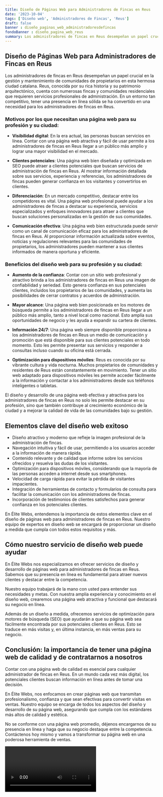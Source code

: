 ```yaml
---
title: Diseño de Páginas Web para Administradores de Fincas en Reus
date: '2023-10-04'
tags: ['Diseño web', 'Administradores de Fincas', 'Reus']
draft: false
banner : diseño_paginas_web_administradoresdefincas
fondoBanner : diseño_pagina_web_reus
summary: Los administradores de fincas en Reus desempeñan un papel crucial en la gestión y mantenimiento de comunidades de propietarios en esta hermosa ciudad catalana. Reus, conocida por su rica historia y su patrimonio arquitectónico, cuenta con numerosas fincas y comunidades residenciales que requieren servicios profesionales de administración. En un entorno tan competitivo, tener una presencia en línea sólida se ha convertido en una necesidad para los administradores de fincas en Reus.
---
```


## Diseño de Páginas Web para Administradores de Fincas en Reus

Los administradores de fincas en Reus desempeñan un papel crucial en la gestión y mantenimiento de comunidades de propietarios en esta hermosa ciudad catalana. Reus, conocida por su rica historia y su patrimonio arquitectónico, cuenta con numerosas fincas y comunidades residenciales que requieren servicios profesionales de administración. En un entorno tan competitivo, tener una presencia en línea sólida se ha convertido en una necesidad para los administradores de fincas en Reus.

### Motivos por los que necesitan una página web para su profesión y su ciudad:

- **Visibilidad digital**: En la era actual, las personas buscan servicios en línea. Contar con una página web atractiva y fácil de usar permite a los administradores de fincas en Reus llegar a un público más amplio y lograr una mayor visibilidad en el mercado.

- **Clientes potenciales**: Una página web bien diseñada y optimizada en SEO puede atraer a clientes potenciales que buscan servicios de administración de fincas en Reus. Al mostrar información detallada sobre sus servicios, experiencia y referencias, los administradores de fincas pueden generar confianza en los visitantes y convertirlos en clientes.

- **Diferenciación**: En un mercado competitivo, destacar entre los competidores es vital. Una página web profesional puede ayudar a los administradores de fincas a destacar su experiencia, servicios especializados y enfoques innovadores para atraer a clientes que buscan soluciones personalizadas en la gestión de sus comunidades.

- **Comunicación efectiva**: Una página web bien estructurada puede servir como un canal de comunicación eficaz para los administradores de fincas en Reus. Al proporcionar información actualizada sobre eventos, noticias y regulaciones relevantes para las comunidades de propietarios, los administradores pueden mantener a sus clientes informados de manera oportuna y eficiente.

### Beneficios del diseño web para su profesión y su ciudad:

- **Aumento de la confianza**: Contar con un sitio web profesional y atractivo brinda a los administradores de fincas en Reus una imagen de confiabilidad y seriedad. Esto genera confianza en sus potenciales clientes, incluidos los propietarios de las comunidades, y aumenta las posibilidades de cerrar contratos y acuerdos de administración.

- **Mayor alcance**: Una página web bien posicionada en los motores de búsqueda permite a los administradores de fincas en Reus llegar a un público más amplio, tanto a nivel local como nacional. Esto amplía sus oportunidades de negocio y les ayuda a expandir su cartera de clientes.

- **Información 24/7**: Una página web siempre disponible proporciona a los administradores de fincas en Reus un medio de comunicación y promoción que está disponible para sus clientes potenciales en todo momento. Esto les permite presentar sus servicios y responder a consultas incluso cuando su oficina está cerrada.

- **Optimización para dispositivos móviles**: Reus es conocida por su vibrante cultura y vida nocturna. Muchos propietarios de comunidades y residentes de Reus están constantemente en movimiento. Tener un sitio web adaptado para dispositivos móviles les permite acceder fácilmente a la información y contactar a los administradores desde sus teléfonos inteligentes o tabletas.

El diseño y desarrollo de una página web efectiva y atractiva para los administradores de fincas en Reus no solo les permite destacar en su profesión, sino que también contribuye al crecimiento económico de la ciudad y a mejorar la calidad de vida de las comunidades bajo su gestión.

<GifSeo />

<Cta />

## Elementos clave del diseño web exitoso

- Diseño atractivo y moderno que refleje la imagen profesional de la administración de fincas.
- Navegación intuitiva y fácil de usar, permitiendo a los usuarios acceder a la información de manera rápida.
- Contenido relevante y de calidad que informe sobre los servicios ofrecidos y resuelva las dudas de los visitantes.
- Optimización para dispositivos móviles, considerando que la mayoría de las personas acceden a internet desde sus smartphones.
- Velocidad de carga rápida para evitar la pérdida de visitantes impacientes.
- Integración de herramientas de contacto y formularios de consulta para facilitar la comunicación con los administradores de fincas.
- Incorporación de testimonios de clientes satisfechos para generar confianza en los potenciales clientes.

En Élite Webs, entendemos la importancia de estos elementos clave en el diseño de páginas web para administradores de fincas en Reus. Nuestro equipo de expertos en diseño web se encargará de proporcionar un diseño a medida que cumpla con todos estos requisitos y más.

## Cómo nuestro servicio de diseño web puede ayudar

En Élite Webs nos especializamos en ofrecer servicios de diseño y desarrollo de páginas web para administradores de fincas en Reus. Sabemos que su presencia en línea es fundamental para atraer nuevos clientes y destacar entre la competencia.

Nuestro equipo trabajará de la mano con usted para entender sus necesidades y metas. Con nuestra amplia experiencia y conocimiento en el diseño web, crearemos una página web atractiva y funcional que destacará su negocio en línea.

Además de un diseño a medida, ofrecemos servicios de optimización para motores de búsqueda (SEO) que ayudarán a que su página web sea fácilmente encontrada por sus potenciales clientes en Reus. Esto se traduce en más visitas y, en última instancia, en más ventas para su negocio.

## Conclusión: la importancia de tener una página web de calidad y de contratarnos a nosotros

Contar con una página web de calidad es esencial para cualquier administrador de fincas en Reus. En un mundo cada vez más digital, los potenciales clientes buscan información en línea antes de tomar una decisión.

En Élite Webs, nos enfocamos en crear páginas web que transmitan profesionalismo, confianza y que sean efectivas para convertir visitas en ventas. Nuestro equipo se encarga de todos los aspectos del diseño y desarrollo de su página web, asegurando que cumpla con los estándares más altos de calidad y estética.

No se conforme con una página web promedio, déjenos encargarnos de su presencia en línea y haga que su negocio destaque entre la competencia. Contáctenos hoy mismo y vamos a transformar su página web en una poderosa herramienta de ventas.

<Video />

<CtaBot job='Administradores de Fincas' city='Reus'/>

<Gmaps query='Reus+españa+maps' />